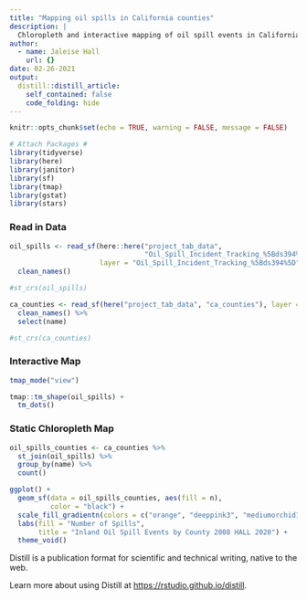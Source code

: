 ```yaml
---
title: "Mapping oil spills in California counties"
description: |
  Chloropleth and interactive mapping of oil spill events in California.
author:
  - name: Jaleise Hall
    url: {}
date: 02-26-2021
output:
  distill::distill_article:
    self_contained: false
    code_folding: hide
---
```



```r
knitr::opts_chunk$set(echo = TRUE, warning = FALSE, message = FALSE)

# Attach Packages #
library(tidyverse)
library(here)
library(janitor)
library(sf)
library(tmap)
library(gstat)
library(stars)
```

### Read in Data

```r

oil_spills <- read_sf(here::here("project_tab_data",
                                 "Oil_Spill_Incident_Tracking_%5Bds394%5D-shp"), 
                      layer = "Oil_Spill_Incident_Tracking_%5Bds394%5D") %>% 
  clean_names() 

#st_crs(oil_spills)

ca_counties <- read_sf(here("project_tab_data", "ca_counties"), layer = "CA_Counties_TIGER2016") %>% 
  clean_names() %>% 
  select(name) 

#st_crs(ca_counties)

```

### Interactive Map

```r

tmap_mode("view")

tmap::tm_shape(oil_spills) +
  tm_dots()

```

### Static Chloropleth Map

```r

oil_spills_counties <- ca_counties %>% 
  st_join(oil_spills) %>% 
  group_by(name) %>%
  count()

ggplot() +
  geom_sf(data = oil_spills_counties, aes(fill = n),
          color = "black") +
  scale_fill_gradientn(colors = c("orange", "deeppink3", "mediumorchid1")) + 
  labs(fill = "Number of Spills",
       title = "Inland Oil Spill Events by County 2008 HALL 2020") +
  theme_void()

```



Distill is a publication format for scientific and technical writing, native to the web.

Learn more about using Distill at <https://rstudio.github.io/distill>.



